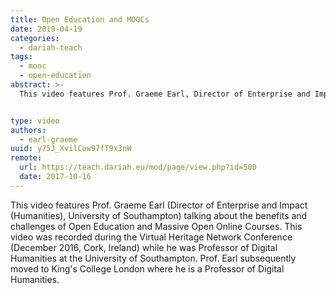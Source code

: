 ```yaml
---
title: Open Education and MOOCs
date: 2019-04-19
categories:
  - dariah-teach
tags:
  - mooc
  - open-education
abstract: >-
  This video features Prof. Graeme Earl, Director of Enterprise and Impact (Humanities), University of Southampton, talking about the benefits and challenges of Open Education and Massive Open Online Courses.


type: video
authors:
  - earl-graeme
uuid: y75J_XvilCow97fT9x3nW
remote:
  url: https://teach.dariah.eu/mod/page/view.php?id=500
  date: 2017-10-16
---
```


This video features Prof. Graeme Earl (Director of Enterprise and Impact (Humanities), University of Southampton) talking about the benefits and challenges of Open Education and Massive Open Online Courses. This video was recorded during the Virtual Heritage Network Conference (December 2016, Cork, Ireland) while he was Professor of Digital Humanities at the University of Southampton. Prof. Earl subsequently moved to King's College London where he is a Professor of Digital Humanities.

<VideoCard
  title="DH in Practice"
  subtitle="Open Education and MOOCs"
  id="YlnLbWygSB0"
  image="/assets/images/cms/posts/open-education-and-moocs/graeme-earl.jpg"
/>

